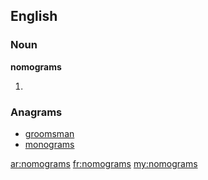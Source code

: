 ==English==

===Noun===
'''nomograms'''

# {{plural of|[[nomogram]]}}

===Anagrams===
* [[groomsman#English|groomsman]]
* [[monograms#English|monograms]]

[[ar:nomograms]]
[[fr:nomograms]]
[[my:nomograms]]